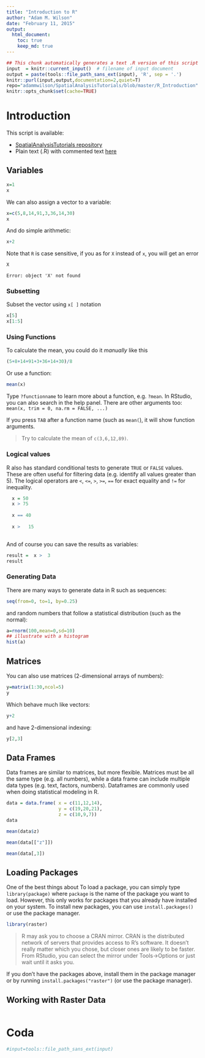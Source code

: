 ```yaml
---
title: "Introduction to R"
author: "Adam M. Wilson"
date: "February 11, 2015"
output: 
  html_document:
    toc: true
    keep_md: true
---
```



```r
## This chunk automatically generates a text .R version of this script when running within knitr.  You do not need to run this...
input  = knitr::current_input()  # filename of input document
output = paste(tools::file_path_sans_ext(input), 'R', sep = '.')
knitr::purl(input,output,documentation=2,quiet=T)
repo="adammwilson/SpatialAnalysisTutorials/blob/master/R_Introduction"
knitr::opts_chunk$set(cache=TRUE)
```

#  Introduction
This script is available:

  * [SpatialAnalysisTutorials repository](`r paste0("http://github.com/",repo)`)
  * Plain text (.R) with commented text 
  [here](`r paste0("https://raw.githubusercontent.com/adammwilson/SpatialAnalysisTutorials/master/R_Introduction/",output)`)
 


## Variables

```r
x=1
x
````

We can also assign a vector to a variable:
```r
x=c(5,8,14,91,3,36,14,30)
x
```

And do simple arithmetic:
```r
x+2
```

Note that `R` is case sensitive, if you as for `X` instead of `x`, you will get an error
```r
X
```

`Error: object 'X' not found`

### Subsetting
Subset the vector using `x[ ]` notation
```r
x[5]
x[1:5]
```

### Using Functions

To calculate the mean, you could do it _manually_ like this

```r
(5+8+14+91+3+36+14+30)/8
```

Or use a function:
```r
mean(x)
```

Type `?functionname` to learn more about a function, e.g. `?mean`.  In RStudio, you can also search in the help panel.  There are other arguments too: `mean(x, trim = 0, na.rm = FALSE, ...)`

If you press `TAB` after a function name (such as `mean(`), it will show function arguments.

> Try to calculate the mean of `c(3,6,12,89)`.    

### Logical values

R also has standard conditional tests to generate `TRUE` or `FALSE` values.  These are often useful for filtering data (e.g. identify all values greater than 5).  The logical operators are `<`, `<=`, `>`, `>=`, `==` for exact equality and `!=` for inequality.

```r
  x = 50
  x > 75
 
  x == 40
 
  x >   15
 
```

And of course you can save the results as variables:
```r
result =  x >  3
result
```



### Generating Data

There are many ways to generate data in R such as sequences:
```r
seq(from=0, to=1, by=0.25)
```
and random numbers that follow a statistical distribution (such as the normal):

```r
a=rnorm(100,mean=0,sd=10)
## illustrate with a histogram
hist(a)
```


## Matrices
You can also use matrices (2-dimensional arrays of numbers):
```r
y=matrix(1:30,ncol=5)
y
```

Which behave much like vectors:
```r
y+2
```

and have 2-dimensional indexing:
```r
y[2,3]
```

## Data Frames
Data frames are similar to matrices, but more flexible.  Matrices must be all the same type (e.g. all numbers), while a data frame can include multiple data types (e.g. text, factors, numbers). Dataframes are commonly used when doing statistical modeling in R.  

```r
data = data.frame( x = c(11,12,14),
                   y = c(19,20,21),
                   z = c(10,9,7))
data

mean(data$z)

mean(data[["z"]])

mean(data[,3])
```

## Loading Packages

One of the best things about 
To load a package, you can simply type `library(package)` where `package` is the name of the package you want to load.  However, this only works for packages that you already have installed on your system.  To install new packages, you can use `install.packages()` or use the package manager. 

```r
library(raster)
```

> R may ask you to choose a CRAN mirror. CRAN is the distributed network of servers that provides access to R's software.  It doesn't really matter which you chose, but closer ones are likely to be faster.  From RStudio, you can select the mirror under Tools→Options or just wait until it asks you.


If you don't have the packages above, install them in the package manager or by running `install.packages("raster")` (or use the package manager). 

## Working with Raster Data
```r

```



# Coda



```r
#input=tools::file_path_sans_ext(input)
```



